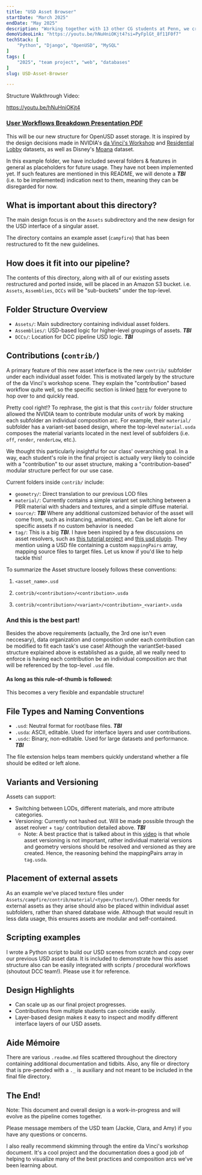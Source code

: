 ```yaml
---
title: "USD Asset Browser"
startDate: "March 2025"
endDate: "May 2025"
description: "Working together with 13 other CG students at Penn, we created a web-deployed database and search engine for OpenUSD 3D assets. Throughout the project, I acted in a technical lead position. <br/>My accomplishments include implementing a **versioned asset resolver** for our server, helping to design a custom asset structure utilizing **USD composition arcs**, and supporting a built-in **Three.JS web viewer for USD**."
demoVideoLink: "https://youtu.be/hNuHniOKjt4?si=PyFplGt_8f11F0f7"
techStack: [
	"Python", "Django", "OpenUSD", "MySQL"
]
tags: [
	"2025", "team project", "web", "databases"
]
slug: USD-Asset-Browser

---
```


Structure Walkthrough Video:

https://youtu.be/hNuHniOKjt4

### [User Workflows Breakdown Presentation PDF](https://drive.google.com/file/d/1ZxiKbZk2xu4kw1len1eW1ywzZlvCVUjK/view?usp=sharing)

This will be our new structure for OpenUSD asset storage. It is inspired by the design decisions made in NVIDIA's [da Vinci's Workshop](https://docs.omniverse.nvidia.com/usd/latest/usd_content_samples/davinci_workshop.html) and [Residential Lobby](https://docs.omniverse.nvidia.com/usd/latest/usd_content_samples/res_lobby.html) datasets, as well as Disney's [Moana](https://disneyanimation.com/resources/moana-island-scene/) dataset.

In this example folder, we have included several folders & features in general as placeholders for future usage. They have not been implemented yet. If such features are mentioned in this README, we will denote a **_TBI_** (i.e. to be implemented) indication next to them, meaning they can be disregarded for now.

## What is important about this directory?

The main design focus is on the `Assets` subdirectory and the new design for the USD interface of a singular asset.

The directory contains an example asset (`campfire`) that has been restructured to fit the new guidelines.

## How does it fit into our pipeline?

The contents of this directory, along with all of our existing assets restructured and ported inside, will be placed in an Amazon S3 bucket. i.e. `Assets`, `Assemblies`, `DCCs` will be "sub-buckets" under the top-level.

## Folder Structure Overview

- `Assets/`: Main subdirectory containing individual asset folders.
- `Assemblies/`: USD-based logic for higher-level groupings of assets. **_TBI_**
- `DCCs/`: Location for DCC pipeline USD logic. **_TBI_**

## Contributions (`contrib/`)

A primary feature of this new asset interface is the new `contrib/` subfolder under each individual asset folder.
This is motivated largely by the structure of the da Vinci's workshop scene. They explain the "contribution" based workflow quite well, so the specific section is linked [here](https://docs.omniverse.nvidia.com/usd/latest/usd_content_samples/davinci_workshop.html#asset-composition-arcs) for everyone to hop over to and quickly read.

Pretty cool right!? To rephrase, the gist is that this `contrib/` folder structure allowed the NVIDIA team to contribute modular units of work by making each subfolder an individual composition arc. For example, their `material/` subfolder has a variant-set based design, where the top-level `material.usda` composes the material variants located in the next level of subfolders (i.e. `off`, `render`, `renderLow`, etc.).

We thought this particularly insightful for our class' overarching goal. In a way, each student's role in the final project is actually very likely to coincide with a "contribution" to our asset structure, making a "contribution-based" modular structure perfect for our use case.

Current folders inside `contrib/` include:

- `geometry/`: Direct translation to our previous LOD files
- `material/`: Currently contains a simple variant set switching between a PBR material with shaders and textures, and a simple diffuse material.
- `source/`: **_TBI_** Where any additional customized behavior of the asset will come from, such as instancing, animations, etc. Can be left alone for specific assets if no custom behavior is needed
- `tag/`: This is a big **_TBI_**. I have been inspired by a few discussions on asset resolvers, such as [this tutorial project](https://lucascheller.github.io/VFX-UsdAssetResolver/) and [this usd plugin](https://github.com/rodeofx/rdo_replace_resolver). They mention using a USD file containing a custom `mappingPairs` array, mapping source files to target files. Let us know if you'd like to help tackle this!

To summarize the Asset structure loosely follows these conventions:

1. `<asset_name>.usd`
2. `contrib/<contribution>/<contribution>.usda`

3. `contrib/<contribution>/<variant>/<contribution>_<variant>.usda`

### And this is the best part!

Besides the above requirements (actually, the 3rd one isn't even neccesary), data organization and composition under each contribution can be modified to fit each task's use case! Although the variantSet-based structure explained above is established as a guide, all we really need to enforce is having each contribution be an individual composition arc that will be referenced by the top-level `.usd` file.

#### As long as this rule-of-thumb is followed:

This becomes a very flexible and expandable structure!

## File Types and Naming Conventions

- `.usd`: Neutral format for root/base files. **_TBI_**
- `.usda`: ASCII, editable. Used for interface layers and user contributions.
- `.usdc`: Binary, non-editable. Used for large datasets and performance. **_TBI_**

The file extension helps team members quickly understand whether a file should be edited or left alone.

## Variants and Versioning

Assets can support:

- Switching between LODs, different materials, and more attribute categories.
- Versioning: Currently not hashed out. Will be made possible through the asset reolver + `tag/` contribution detailed above. **_TBI_**
    - Note: A best practice that is talked about in this [video](https://youtu.be/YgVTS5oIJqM?si=3bUczCRT3axPE4JL&t=532) is that whole asset versioning is not important, rather individual material versions and geometry versions should be resolved and versioned as they are created. Hence, the reasoning behind the mappingPairs array in `tag.usda`.

## Placement of external assets

As an example we've placed texture files under `Assets/campfire/contrib/material/<type>/texture/`). Other needs for external assets as they arise should also be placed within individual asset subfolders, rather than shared database wide. Although that would result in less data usage, this ensures assets are modular and self-contained.

## Scripting examples

I wrote a Python script to build our USD scenes from scratch and copy over our previous USD asset data. It is included to demonstrate how this asset structure also can be easily integrated with scripts / procedural workflows (shoutout DCC team!). Please use it for reference.

## Design Highlights

- Can scale up as our final project progresses.
- Contributions from multiple students can coincide easily.
- Layer-based design makes it easy to inspect and modify different interface layers of our USD assets.

## Aide Mémoire

There are various `.readme.md` files scattered throughout the directory containing additional documentation and tidbits. Also, any file or directory that is pre-pended with a `._` is auxiliary and not meant to be included in the final file directory.

## The End!

Note: This document and overall design is a work-in-progress and will evolve as the pipeline comes together.

Please message members of the USD team (Jackie, Clara, and Amy) if you have any questions or concerns.

I also really recommend skimming through the entire da Vinci's workshop document. It's a cool project and the documentation does a good job of helping to visualize many of the best practices and composition arcs we've been learning about.
